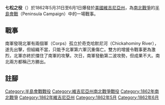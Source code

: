{{Infobox military conflict
   |conflict    = 七松之役
   |partof      = [[南北戰爭|南北戰爭]]，[[半島會戰|半島會戰]]
   |image       = [[File:Battle_of_Fair_Oaks_Franklin's_corps_retreating.jpg|300px]]
   |caption     = 法蘭克林團從菲爾奧克斯戰役中撤退（[[阿爾弗雷德·R·瓦德|阿爾弗雷德·R·瓦德]]所繪製）。
   |date        = {{Start date|1862|5|31}} – {{End date|1862|6|1}}
   |place       = [[維吉尼亞州|維吉尼亞州]][[亨利科郡|亨利科郡]]
   |result      = 未确定<ref name=NPS>{{Cite web |url=http://www.cr.nps.gov/hps/abpp/battles/va014.htm |title=National Park Service |accessdate=2013-11-17 |archive-date=2015-01-21 |archive-url=https://web.archive.org/web/20150121072733/http://www.cr.nps.gov/hps/abpp/battles/va014.htm |dead-url=no }}</ref>
   |combatant1  = {{flagicon|USA|1861}} [[美利堅合眾國|美利堅合眾國]](聯邦)
   |combatant2  = {{flagicon|CSA|1861}} [[美利坚联盟国|美利坚联盟国]]
   |commander1  = [[喬治·B·麥克萊倫|喬治·B·麥克萊倫]]
   |commander2  = [[約瑟夫·E·約翰斯頓|約瑟夫·E·約翰斯頓]]<sup>([[戰爭中負傷|負傷]])</sup> <br>[[古斯塔伍思·伍德森·史密斯|G·W·史密斯]]
   |strength1   = 34,000人 <ref name=cwsac/>
   |strength2   = 39,000人 <ref name=cwsac/>
   |casualties1 = 總計5,031人 <br/> 790人戰死 <br/> 3,594人受傷 <br/> 647人被俘或失蹤<ref name="Sears147">Sears, p.147.</ref></div>
   |casualties2 = 總計6,134人 <br/> 980人戰死 <br/> 4,749人受傷 <br/> 405人被俘或失蹤 <ref name="Sears147"/></div>
  }}
{{Campaignbox Peninsula Campaign}}
'''七松之役'''（{{lang-en|Battle of Seven Pines}}）於1862年5月31日至6月1日爆發於[[美國|美國]][[維吉尼亞州|維吉尼亞州]]，為[[南北戰爭|南北戰爭]]的[[半島會戰|半島會戰]]（Peninsula Campaign）中的一場戰事。

== 戰事 ==
南軍發現北軍有兩個軍（Corps）孤立於奇克哈默尼河（Chickahominy River），遂先出擊，但組織不當，只能予北軍第六軍沉重傷亡。雙方的增援令戰事更為激烈，北軍亦終於擋住了南軍的攻擊。次日，南軍發動第二波攻勢，但成果不大。南北兩方都稱己方勝出。

==註腳==
{{Reflist|colwidth=30em|refs=
<ref name=cwsac>[http://www.nps.gov/hps/abpp/CWSII/VirginiaBattlefieldProfiles/Sappony%20Church%20to%20Spotsylvania%20Court%20House.pdf CWSAC Report Update]</ref>
}}

{{美國內戰列表}}
{{Authority control}}

{{DEFAULTSORT:Seven Pines}}
[[Category:半島會戰戰役|Category:半島會戰戰役]]
[[Category:維吉尼亞州南北戰爭戰役|Category:維吉尼亞州南北戰爭戰役]]
[[Category:1862年南北戰爭|Category:1862年南北戰爭]]
[[Category:1862年維吉尼亞州|Category:1862年維吉尼亞州]]
[[Category:1862年5月|Category:1862年5月]]
[[Category:1862年6月|Category:1862年6月]]